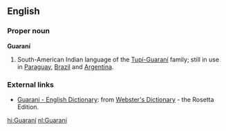 {{See|guaraní}}
==English==
===Proper noun===
{{wikipedia}}
'''Guaraní'''
#South-American Indian language of the [[w:Tupi-Guarani|Tupí-Guaraní]] family; still in use in [[Paraguay]], [[Brazil]] and [[Argentina]].

===External links===
{{interwiktionary|code=gn}}
*[http://www.websters-online-dictionary.org/definition/Guarani-english/ Guarani - English Dictionary]: from [http://www.websters-online-dictionary.org/ Webster's Dictionary] - the Rosetta Edition.

[[hi:Guaraní]]
[[nl:Guaraní]]